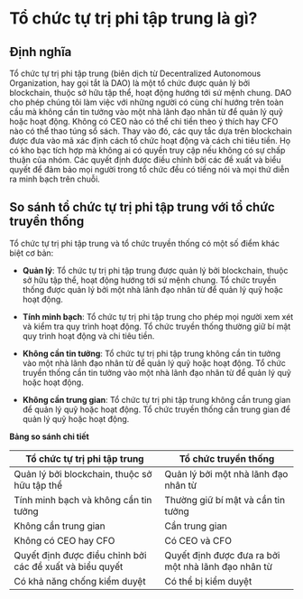 
# Tổ chức tự trị phi tập trung là gì?

## Định nghĩa

Tổ chức tự trị phi tập trung (biên dịch từ Decentralized Autonomous Organization, hay gọi tắt là DAO) là một tổ chức được quản lý bởi blockchain, thuộc sở hữu tập thể, hoạt động hướng tới sứ mệnh chung. DAO cho phép chúng tôi làm việc với những người có cùng chí hướng trên toàn cầu mà không cần tin tưởng vào một nhà lãnh đạo nhân từ để quản lý quỹ hoặc hoạt động. Không có CEO nào có thể chi tiền theo ý thích hay CFO nào có thể thao túng sổ sách. Thay vào đó, các quy tắc dựa trên blockchain được đưa vào mã xác định cách tổ chức hoạt động và cách chi tiêu tiền. Họ có kho bạc tích hợp mà không ai có quyền truy cập nếu không có sự chấp thuận của nhóm. Các quyết định được điều chỉnh bởi các đề xuất và biểu quyết để đảm bảo mọi người trong tổ chức đều có tiếng nói và mọi thứ diễn ra minh bạch trên chuỗi.

## So sánh tổ chức tự trị phi tập trung với tổ chức truyền thống

Tổ chức tự trị phi tập trung và tổ chức truyền thống có một số điểm khác biệt cơ bản:

- **Quản lý**: Tổ chức tự trị phi tập trung được quản lý bởi blockchain, thuộc sở hữu tập thể, hoạt động hướng tới sứ mệnh chung. Tổ chức truyền thống được quản lý bởi một nhà lãnh đạo nhân từ để quản lý quỹ hoặc hoạt động.

- **Tính minh bạch**: Tổ chức tự trị phi tập trung cho phép mọi người xem xét và kiểm tra quy trình hoạt động. Tổ chức truyền thống thường giữ bí mật quy trình hoạt động và chi tiêu tiền.

- **Không cần tin tưởng**: Tổ chức tự trị phi tập trung không cần tin tưởng vào một nhà lãnh đạo nhân từ để quản lý quỹ hoặc hoạt động. Tổ chức truyền thống cần tin tưởng vào một nhà lãnh đạo nhân từ để quản lý quỹ hoặc hoạt động.

- **Không cần trung gian**: Tổ chức tự trị phi tập trung không cần trung gian để quản lý quỹ hoặc hoạt động. Tổ chức truyền thống cần trung gian để quản lý quỹ hoặc hoạt động.

**Bảng so sánh chi tiết**

| Tổ chức tự trị phi tập trung | Tổ chức truyền thống |
|--------------------------------|----------------------|
| Quản lý bởi blockchain, thuộc sở hữu tập thể | Quản lý bởi một nhà lãnh đạo nhân từ |
| Tính minh bạch và không cần tin tưởng | Thường giữ bí mật và cần tin tưởng |
| Không cần trung gian | Cần trung gian |
| Không có CEO hay CFO | Có CEO và CFO |
| Quyết định được điều chỉnh bởi các đề xuất và biểu quyết | Quyết định được đưa ra bởi một nhà lãnh đạo nhân từ |
| Có khả năng chống kiểm duyệt | Có thể bị kiểm duyệt |

<PostNav />